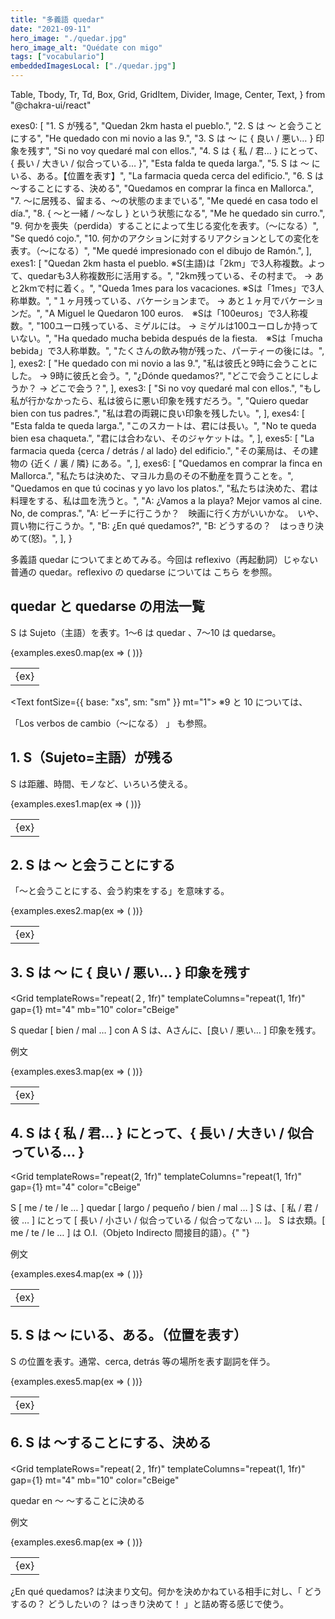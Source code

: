 ```yaml
---
title: "多義語 quedar"
date: "2021-09-11"
hero_image: "./quedar.jpg"
hero_image_alt: "Quédate con migo"
tags: ["vocabulario"]
embeddedImagesLocal: ["./quedar.jpg"]
---
```


  Table,
  Tbody,
  Tr,
  Td,
  Box,
  Grid,
  GridItem,
  Divider,
  Image,
  Center,
  Text,
} from "@chakra-ui/react"

  exes0: [
    "1. S が残る",
    "Quedan 2km hasta el pueblo.",
    "2. S は 〜 と会うことにする",
    "He quedado con mi novio a las 9.",
    "3. S は 〜 に { 良い / 悪い… } 印象を残す",
    "Si no voy quedaré mal con ellos.",
    "4. S は { 私 / 君… } にとって、{ 長い / 大きい / 似合っている… }",
    "Esta falda te queda larga.",
    "5. S は 〜 にいる、ある。【位置を表す】",
    "La farmacia queda cerca del edificio.",
    "6. S は 〜することにする、決める",
    "Quedamos en comprar la finca en Mallorca.",
    "7. 〜に居残る、留まる、〜の状態のままでいる",
    "Me quedé en casa todo el día.",
    "8. { 〜と一緒 / 〜なし } という状態になる",
    "Me he quedado sin curro.",
    "9. 何かを喪失（perdida）することによって生じる変化を表す。（〜になる）",
    "Se quedó cojo.",
    "10. 何かのアクションに対するリアクションとしての変化を表す。（〜になる）",
    "Me quedé impresionado con el dibujo de Ramón.",
  ],
  exes1: [
    "Quedan 2km hasta el pueblo. ※S(主語)は「2km」で3人称複数。よって、quedarも3人称複数形に活用する。",
    "2km残っている、その村まで。 → あと2kmで村に着く。",
    "Queda 1mes para los vacaciones. ※Sは「1mes」で3人称単数。",
    "１ヶ月残っている、バケーションまで。 → あと１ヶ月でバケーションだ。",
    "A Miguel le Quedaron 100 euros.　※Sは「100euros」で3人称複数。",
    "100ユーロ残っている、ミゲルには。 → ミゲルは100ユーロしか持っていない。",
    "Ha quedado mucha bebida después de la fiesta.　※Sは「mucha bebida」で3人称単数。",
    "たくさんの飲み物が残った、パーティーの後には。",
  ],
  exes2: [
    "He quedado con mi novio a las 9.",
    "私は彼氏と9時に会うことにした。 → 9時に彼氏と会う。",
    "¿Dónde quedamos?",
    "どこで会うことにしようか？ → どこで会う？",
  ],
  exes3: [
    "Si no voy quedaré mal con ellos.",
    "もし私が行かなかったら、私は彼らに悪い印象を残すだろう。",
    "Quiero quedar bien con tus padres.",
    "私は君の両親に良い印象を残したい。",
  ],
  exes4: [
    "Esta falda te queda larga.",
    "このスカートは、君には長い。",
    "No te queda bien esa chaqueta.",
    "君には合わない、そのジャケットは。",
  ],
  exes5: [
    "La farmacia queda {cerca / detrás / al lado} del edificio.",
    "その薬局は、その建物の {近く / 裏 / 隣} にある。",
  ],
  exes6: [
    "Quedamos en comprar la finca en Mallorca.",
    "私たちは決めた、マヨルカ島のその不動産を買うことを。",
    "Quedamos en que tú cocinas y yo lavo los platos.",
    "私たちは決めた、君は料理をする、私は皿を洗うと。",
    "A: ¿Vamos a la playa? Mejor vamos al cine. No, de compras.",
    "A: ビーチに行こうか？　映画に行く方がいいかな。　いや、買い物に行こうか。",
    "B: ¿En qué quedamos?",
    "B: どうするの？　はっきり決めて(怒)。",
  ],
}

<Box>
  <GatsbyImage alt="Quédate con migo" image={getImage(props.localImages[0])} />
</Box>

<Text mt="28">
  多義語 quedar についてまとめてみる。今回は reflexivo（再起動詞）じゃない普通の
  quedar。reflexivo の quedarse については
  <Link to="/quedarse">
    <span style={{ color: "#A293C2" }}>こちら</span>
  </Link>
  を参照。
</Text>

## quedar と quedarse の用法一覧

S は Sujeto（主語）を表す。1〜6 は quedar 、7〜10 は quedarse。

<Table variant="striped" colorScheme="yellow" mt="4" mb="3">
  <Tbody>
    {examples.exes0.map(ex => (
      <Tr key={ex}>
        <Td>{ex}</Td>
      </Tr>
    ))}
  </Tbody>
</Table>

<Text fontSize={{ base: "xs", sm: "sm" }} mt="1">
  ※9 と 10 については、
  <Link to="/pasiva">
    <span style={{ color: "#A293C2" }}>
      「Los verbos de cambio（〜になる） 」
    </span>
  </Link>
  も参照。
</Text>

## 1. S（Sujeto=主語）が残る

S は距離、時間、モノなど、いろいろ使える。

<Table variant="striped" colorScheme="blackAlpha" mt="4" mb="3">
  <Tbody>
    {examples.exes1.map(ex => (
      <Tr key={ex}>
        <Td>{ex}</Td>
      </Tr>
    ))}
  </Tbody>
</Table>

## 2. S は 〜 と会うことにする

「〜と会うことにする、会う約束をする」を意味する。

<Table variant="striped" colorScheme="blackAlpha" mt="4" mb="3">
  <Tbody>
    {examples.exes2.map(ex => (
      <Tr key={ex}>
        <Td>{ex}</Td>
      </Tr>
    ))}
  </Tbody>
</Table>

## 3. S は 〜 に { 良い / 悪い… } 印象を残す

<Grid
  templateRows="repeat(２, 1fr)"
  templateColumns="repeat(1, 1fr)"
  gap={1}
  mt="4"
  mb="10"
  color="cBeige"
>
  <GridItem rowSpan={1} colSpan={1} bg="cRed" p="2">
    S quedar [ bien / mal … ] con A
  </GridItem>
  <GridItem rowSpan={1} colSpan={1} bg="cRed" p="2">
    S は、Aさんに、[良い / 悪い… ] 印象を残す。
  </GridItem>
</Grid>

例文

<Table variant="striped" colorScheme="blackAlpha" mt="4" mb="3">
  <Tbody>
    {examples.exes3.map(ex => (
      <Tr key={ex}>
        <Td>{ex}</Td>
      </Tr>
    ))}
  </Tbody>
</Table>

## 4. S は { 私 / 君… } にとって、{ 長い / 大きい / 似合っている… }

<Grid
  templateRows="repeat(2, 1fr)"
  templateColumns="repeat(1, 1fr)"
  gap={1}
  mt="4"
  color="cBeige"
>
  <GridItem rowSpan={1} colSpan={1} bg="cGreen" p="2">
    S [ me / te / le … ] quedar [ largo / pequeño / bien / mal … ]
  </GridItem>
  <GridItem rowSpan={1} colSpan={1} bg="cGreen" p="2">
    S は、[ 私 / 君 / 彼 … ] にとって [ 長い / 小さい / 似合っている /
    似合ってない … ]。
  </GridItem>
</Grid>

<Text mb="10">
  S は衣類。[ me / te / le … ] は O.I.（Objeto Indirecto 間接目的語）。{" "}
</Text>

例文

<Table variant="striped" colorScheme="blackAlpha" mt="4" mb="3">
  <Tbody>
    {examples.exes4.map(ex => (
      <Tr key={ex}>
        <Td>{ex}</Td>
      </Tr>
    ))}
  </Tbody>
</Table>

## 5. S は 〜 にいる、ある。（位置を表す）

S の位置を表す。通常、cerca, detrás 等の場所を表す副詞を伴う。

<Table variant="striped" colorScheme="blackAlpha" mt="10" mb="3">
  <Tbody>
    {examples.exes5.map(ex => (
      <Tr key={ex}>
        <Td>{ex}</Td>
      </Tr>
    ))}
  </Tbody>
</Table>

## 6. S は 〜することにする、決める

<Grid
  templateRows="repeat(２, 1fr)"
  templateColumns="repeat(1, 1fr)"
  gap={1}
  mt="4"
  mb="10"
  color="cBeige"
>
  <GridItem rowSpan={1} colSpan={1} bg="cBlue2" p="2">
    quedar en 〜
  </GridItem>
  <GridItem rowSpan={1} colSpan={1} bg="cBlue2" p="2">
    〜することに決める
  </GridItem>
</Grid>

例文

<Table variant="striped" colorScheme="blackAlpha" mt="4" mb="1">
  <Tbody>
    {examples.exes6.map(ex => (
      <Tr key={ex}>
        <Td>{ex}</Td>
      </Tr>
    ))}
  </Tbody>
</Table>
<Text fontSize={{ base: "xs", sm: "sm" }} mt="1">
  ¿En qué quedamos? は決まり文句。何かを決めかねている相手に対し、「
  どうするの？ どうしたいの？ はっきり決めて！ 」と詰め寄る感じで使う。
</Text>
